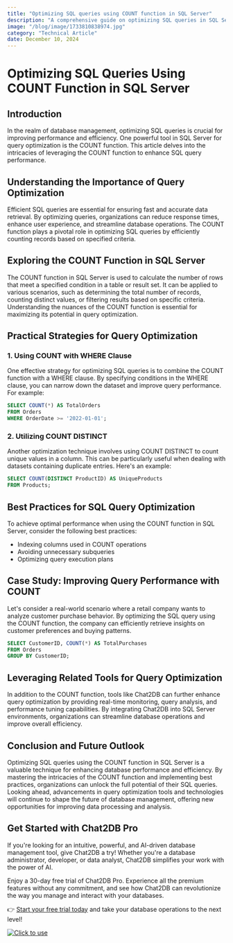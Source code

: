 ```yaml
---
title: "Optimizing SQL queries using COUNT function in SQL Server"
description: "A comprehensive guide on optimizing SQL queries in SQL Server using the COUNT function."
image: "/blog/image/1733810838974.jpg"
category: "Technical Article"
date: December 10, 2024
---
```


# Optimizing SQL Queries Using COUNT Function in SQL Server


<Authors date="December 10, 2024">
  <Author name="Ethan Clarke" link="https://chat2db.ai" />
</Authors>

## Introduction

In the realm of database management, optimizing SQL queries is crucial for improving performance and efficiency. One powerful tool in SQL Server for query optimization is the COUNT function. This article delves into the intricacies of leveraging the COUNT function to enhance SQL query performance.

## Understanding the Importance of Query Optimization

Efficient SQL queries are essential for ensuring fast and accurate data retrieval. By optimizing queries, organizations can reduce response times, enhance user experience, and streamline database operations. The COUNT function plays a pivotal role in optimizing SQL queries by efficiently counting records based on specified criteria.

## Exploring the COUNT Function in SQL Server

The COUNT function in SQL Server is used to calculate the number of rows that meet a specified condition in a table or result set. It can be applied to various scenarios, such as determining the total number of records, counting distinct values, or filtering results based on specific criteria. Understanding the nuances of the COUNT function is essential for maximizing its potential in query optimization.

## Practical Strategies for Query Optimization

### 1. Using COUNT with WHERE Clause

One effective strategy for optimizing SQL queries is to combine the COUNT function with a WHERE clause. By specifying conditions in the WHERE clause, you can narrow down the dataset and improve query performance. For example:

```sql
SELECT COUNT(*) AS TotalOrders
FROM Orders
WHERE OrderDate >= '2022-01-01';
```

### 2. Utilizing COUNT DISTINCT

Another optimization technique involves using COUNT DISTINCT to count unique values in a column. This can be particularly useful when dealing with datasets containing duplicate entries. Here's an example:

```sql
SELECT COUNT(DISTINCT ProductID) AS UniqueProducts
FROM Products;
```

## Best Practices for SQL Query Optimization

To achieve optimal performance when using the COUNT function in SQL Server, consider the following best practices:

- Indexing columns used in COUNT operations
- Avoiding unnecessary subqueries
- Optimizing query execution plans

## Case Study: Improving Query Performance with COUNT

Let's consider a real-world scenario where a retail company wants to analyze customer purchase behavior. By optimizing the SQL query using the COUNT function, the company can efficiently retrieve insights on customer preferences and buying patterns.

```sql
SELECT CustomerID, COUNT(*) AS TotalPurchases
FROM Orders
GROUP BY CustomerID;
```

## Leveraging Related Tools for Query Optimization

In addition to the COUNT function, tools like Chat2DB can further enhance query optimization by providing real-time monitoring, query analysis, and performance tuning capabilities. By integrating Chat2DB into SQL Server environments, organizations can streamline database operations and improve overall efficiency.

## Conclusion and Future Outlook

Optimizing SQL queries using the COUNT function in SQL Server is a valuable technique for enhancing database performance and efficiency. By mastering the intricacies of the COUNT function and implementing best practices, organizations can unlock the full potential of their SQL queries. Looking ahead, advancements in query optimization tools and technologies will continue to shape the future of database management, offering new opportunities for improving data processing and analysis.


## Get Started with Chat2DB Pro

If you're looking for an intuitive, powerful, and AI-driven database management tool, give Chat2DB a try! Whether you're a database administrator, developer, or data analyst, Chat2DB simplifies your work with the power of AI.

Enjoy a 30-day free trial of Chat2DB Pro. Experience all the premium features without any commitment, and see how Chat2DB can revolutionize the way you manage and interact with your databases.

👉 [Start your free trial today](https://chat2db.ai/pricing) and take your database operations to the next level!


[![Click to use](/image/blog/bg/chat2db.jpg)](https://chat2db.ai/)
